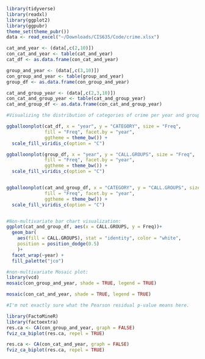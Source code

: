 ```r
library(tidyverse)
library(readxl)
library(ggplot2)
library(ggpubr)
theme_set(theme_pubr())
data <- read_excel("~/Downloads/CIS635/Code/crime.xlsx")

cat_and_year <- (data[,c(2,10)])
con_cat_and_year <- table(cat_and_year)
cat_df <- as.data.frame(con_cat_and_year)

group_and_year <- (data[,c(3,10)])
con_group_and_year <- table(group_and_year)
group_df <- as.data.frame(con_group_and_year)

cat_and_group_year <- (data[,c(2,3,10)])
con_cat_and_group_year <- table(cat_and_group_year)
cat_and_group_df <- as.data.frame(con_cat_and_group_year)

#Visualizing the distribution of categories of crime per year and groups of crime per year:

ggballoonplot(cat_df, x = "year", y = "CATEGORY", size = "Freq",
              fill = "Freq", facet.by = "year",
              ggtheme = theme_bw()) +
  scale_fill_viridis_c(option = "C")

ggballoonplot(group_df, x = "year", y = "CALL.GROUPS", size = "Freq",
              fill = "Freq", facet.by = "year",
              ggtheme = theme_bw()) +
  scale_fill_viridis_c(option = "C")


ggballoonplot(cat_and_group_df, x = "CATEGORY", y = "CALL.GROUPS", size = "Freq",
              fill = "Freq", facet.by = "year",
              ggtheme = theme_bw()) +
  scale_fill_viridis_c(option = "C")


#Non-multivariate bar chart visualization:
ggplot(cat_and_group_df, aes(x = CALL.GROUPS, y = Freq))+
  geom_bar(
    aes(fill = CALL.GROUPS), stat = "identity", color = "white",
    position = position_dodge(0.5)
    )+
  facet_wrap(~year) + 
  fill_palette("jco")

#non-multivariate Mosaic plot:
library(vcd)
mosaic(con_group_and_year, shade = TRUE, legend = TRUE) 

mosaic(con_cat_and_year, shade = TRUE, legend = TRUE)

#I'm not exactly sure what the Pearson residual p-value means here. 

library(FactoMineR)
library(factoextra)
res.ca <- CA(con_group_and_year, graph = FALSE)
fviz_ca_biplot(res.ca, repel = TRUE)

res.ca <- CA(con_cat_and_year, graph = FALSE)
fviz_ca_biplot(res.ca, repel = TRUE)





```
